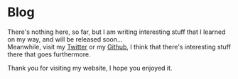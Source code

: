 # Blog

There's nothing here, so far, but I am writing interesting stuff that I learned on my way, and will be released soon...<br /> Meanwhile, visit my [Twitter](https://twitter.com/MiguelveDev) or my [Github](https://github.com/miguevelasquez1), I think that there's interesting stuff there that goes furthermore.

Thank you for visiting my website, I hope you enjoyed it.
